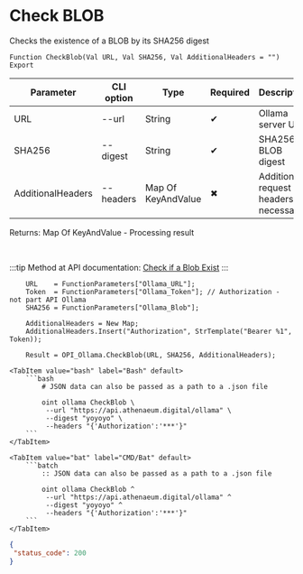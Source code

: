 ﻿---
sidebar_position: 2
description: Check BLOB and other functions to work with Ollama in the Open Integration Package, a free open-source integration library for 1C:Enterprise 8, OneScript and CLI
keywords: [1C, 1С, 1С:Enterprise, 1С:Enterprise 8.3, API, Integration, Services, Exchange, OneScript, CLI, Ollama]
---


# Check BLOB
 Checks the existence of a BLOB by its SHA256 digest



`Function CheckBlob(Val URL, Val SHA256, Val AdditionalHeaders = "") Export`

  | Parameter | CLI option | Type | Required | Description |
  |-|-|-|-|-|
  | URL | --url | String | &#x2714; | Ollama server URL |
  | SHA256 | --digest | String | &#x2714; | SHA256 BLOB digest |
  | AdditionalHeaders | --headers | Map Of KeyAndValue | &#x2716; | Additional request headers, if necessary |

  
  Returns:  Map Of KeyAndValue - Processing result

<br/>

:::tip
Method at API documentation: [Check if a Blob Exist](https://github.com/ollama/ollama/blob/main/docs/api.md#check-if-a-blob-exists)
:::
<br/>



```bsl title="1C:Enterprise/OneScript code example"
    URL    = FunctionParameters["Ollama_URL"];
    Token  = FunctionParameters["Ollama_Token"]; // Authorization - not part API Ollama
    SHA256 = FunctionParameters["Ollama_Blob"];

    AdditionalHeaders = New Map;
    AdditionalHeaders.Insert("Authorization", StrTemplate("Bearer %1", Token));

    Result = OPI_Ollama.CheckBlob(URL, SHA256, AdditionalHeaders);
```
 

 <Tabs>
  
    <TabItem value="bash" label="Bash" default>
        ```bash
            # JSON data can also be passed as a path to a .json file
            
            oint ollama CheckBlob \
             --url "https://api.athenaeum.digital/ollama" \
             --digest "yoyoyo" \
             --headers "{'Authorization':'***'}"
        ```
    </TabItem>
  
    <TabItem value="bat" label="CMD/Bat" default>
        ```batch
            :: JSON data can also be passed as a path to a .json file
            
            oint ollama CheckBlob ^
             --url "https://api.athenaeum.digital/ollama" ^
             --digest "yoyoyo" ^
             --headers "{'Authorization':'***'}"
        ```
    </TabItem>
</Tabs>


```json title="Result"
{
 "status_code": 200
}
```
